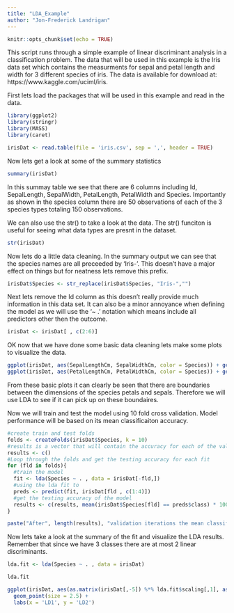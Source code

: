 ```yaml
---
title: "LDA_Example"
author: "Jon-Frederick Landrigan"
---
```


```r
knitr::opts_chunk$set(echo = TRUE)
```

This script runs through a simple example of linear discriminant analysis in a classification problem. The data that will be used in this example is the Iris data set which contains the measurments for sepal and petal length and width for 3 different species of iris. The data is available for download at: https://www.kaggle.com/uciml/iris. 

First lets load the packages that will be used in this example and read in the data. 
```r
library(ggplot2)
library(stringr)
library(MASS)
library(caret)

irisDat <- read.table(file = 'iris.csv', sep = ',', header = TRUE)
```

Now lets get a look at some of the summary statistics 
```r
summary(irisDat)
```

In this summay table we see that there are 6 columns including Id, SepalLength, SepalWidth, PetalLength, PetalWidth and Species. Importantly as shown in the species column there are 50 observations of each of the 3 species types totaling 150 observations. 

We can also use the str() to take a look at the data. The str() funciton is useful for seeing what data types are presnt in the dataset.
```r
str(irisDat)
```

Now lets do a little data cleaning. In the summary output we can see that the species names are all preceeded by 'Iris-'. This doesn't have a major effect on things but for neatness lets remove this prefix.
```r
irisDat$Species <- str_replace(irisDat$Species, "Iris-","")
```

Next lets remove the Id column as this doesn't really provide much information in this data set. It can also be a minor annoyance when defining the model as we will use the '~ .' notation which means include all predictors other then the outcome. 
```r
irisDat <- irisDat[ , c(2:6)]
```

OK now that we have done some basic data cleaning lets make some plots to visualize the data.
```r
ggplot(irisDat, aes(SepalLengthCm, SepalWidthCm, color = Species)) + geom_point()
ggplot(irisDat, aes(PetalLengthCm, PetalWidthCm, color = Species)) + geom_point()
```

From these basic plots it can clearly be seen that there are boundaries between the dimensions of the species petals and sepals. Therefore we will use LDA to see if it can pick up on these boundaires.

Now we will train and test the model using 10 fold cross validation. Model performance will be based on its mean classificaiton accuracy. 
```r
#create train and test folds
folds <- createFolds(irisDat$Species, k = 10)
#results is a vector that will contain the accuracy for each of the validation iterations
results <- c()
#Loop through the folds and get the testing accuracy for each fit
for (fld in folds){
  #train the model
  fit <- lda(Species ~ . , data = irisDat[-fld,])
  #using the lda fit to 
  preds <- predict(fit, irisDat[fld , c(1:4)])
  #get the testing accuracy of the model
  results <- c(results, mean(irisDat$Species[fld] == preds$class) * 100)
} 

paste("After", length(results), "validation iterations the mean classification accuracy of the model is", paste0(round(mean(results),2), "%"))
```

Now lets take a look at the summary of the fit and visualize the LDA results. Remember that since we have 3 classes there are at most 2 linear discriminants.
```r
lda.fit <- lda(Species ~ . , data = irisDat)

lda.fit

ggplot(irisDat, aes(as.matrix(irisDat[,-5]) %*% lda.fit$scaling[,1], as.matrix(irisDat[,-5]) %*% lda.fit$scaling[,2], colour = Species, shape = Species)) + 
  geom_point(size = 2.5) + 
  labs(x = 'LD1', y = 'LD2')

```
